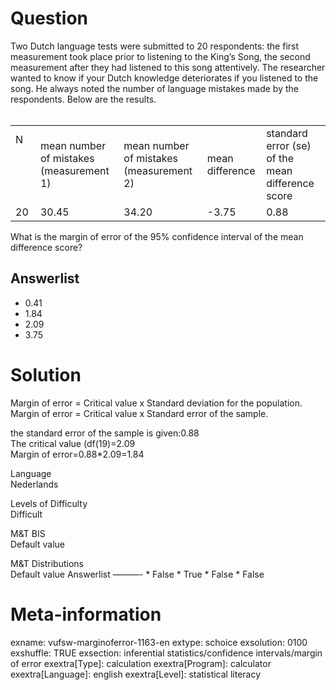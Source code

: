 Question
========
Two Dutch language tests were submitted to 20 respondents: the first
measurement took place prior to listening to the King's Song, the second
measurement after they had listened to this song attentively. The
researcher wanted to know if your Dutch knowledge deteriorates if you
listened to the song. He always noted the number of language mistakes
made by the respondents. Below are the results.  
   

<table class="tvcss_2 tvcss_3">
<tbody>
<tr class="odd">
<td>N                       </td>
<td class="tvcss_4">mean number of mistakes (measurement 1)</td>
<td class="tvcss_5">mean number of mistakes (measurement 2)</td>
<td class="tvcss_6">mean difference</td>
<td class="tvcss_7">standard error (se) of the mean difference
score</td>
</tr>
<tr class="even">
<td>20</td>
<td class="tvcss_4">30.45</td>
<td class="tvcss_5">34.20</td>
<td class="tvcss_6">-3.75</td>
<td class="tvcss_7">0.88</td>
</tr>
</tbody>
</table>

  
What is the margin of error of the 95% confidence interval of the mean
difference score?

Answerlist
----------
* 0.41
* 1.84
* 2.09
* 3.75

Solution
========





Margin of error = Critical value x Standard deviation for the
population.  
Margin of error = Critical value x Standard error of the sample.  
  
the standard error of the sample is given:0.88  
The critical value (df(19)=2.09  
Margin of error=0.88\*2.09=1.84





Language  
Nederlands

Levels of Difficulty  
Difficult

M&T BIS  
Default value

M&T Distributions  
Default value
Answerlist
----------
* False
* True
* False
* False

Meta-information
================
exname: vufsw-marginoferror-1163-en
extype: schoice
exsolution: 0100
exshuffle: TRUE
exsection: inferential statistics/confidence intervals/margin of error
exextra[Type]: calculation
exextra[Program]: calculator
exextra[Language]: english
exextra[Level]: statistical literacy

